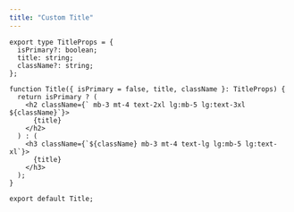```yaml
---
title: "Custom Title"
---
```


```tsx
export type TitleProps = {
  isPrimary?: boolean;
  title: string;
  className?: string;
};

function Title({ isPrimary = false, title, className }: TitleProps) {
  return isPrimary ? (
    <h2 className={` mb-3 mt-4 text-2xl lg:mb-5 lg:text-3xl ${className}`}>
      {title}
    </h2>
  ) : (
    <h3 className={`${className} mb-3 mt-4 text-lg lg:mb-5 lg:text-xl`}>
      {title}
    </h3>
  );
}

export default Title;
```
